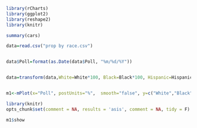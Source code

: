 ```r
library(rCharts)
library(ggplot2)
library(reshape2)
library(knitr)

summary(cars)

data=read.csv("prop by race.csv")


data$Poll=format(as.Date(data$Poll, "%m/%d/%Y"))


data=transform(data,White=White*100, Black=Black*100, Hispanic=Hispanic*100)


m1<-mPlot(x="Poll", postUnits="%",  smooth="false", y=c("White","Black","Hispanic"), type="Line", data=data, lineColors=c("darkblue","red","orange"))

```

```r
library(knitr)
opts_chunk$set(comment = NA, results = 'asis', comment = NA, tidy = F)
```

```r
m1$show
```

